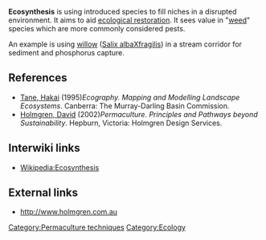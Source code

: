 '''Ecosynthesis''' is using introduced species to fill niches in a disrupted environment. It aims to aid [[ecological restoration]]. It sees value in "[[weed]]" species which are more commonly considered pests.

An example is using [[willow]] ([[Salix alba]]X[[Salix fragilis|fragilis]]) in a stream corridor for sediment and phosphorus capture. 

==References==

* [[Hakai_Tane|Tane, Hakai]] (1995)''Ecography. Mapping and Modelling Landscape Ecosystems''. Canberra: The Murray-Darling Basin Commission.
* [[David_Holmgren|Holmgren, David]] (2002)''Permaculture. Principles and Pathways beyond Sustainability''. Hepburn, Victoria: Holmgren Design Services.

== Interwiki links ==

* [[Wikipedia:Ecosynthesis]]

== External links ==
* http://www.holmgren.com.au

{{stub}}

[[Category:Permaculture techniques]]
[[Category:Ecology]]